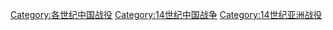 [[Category:各世纪中国战役|Category:各世纪中国战役]]
[[Category:14世纪中国战争|Category:14世纪中国战争]]
[[Category:14世纪亚洲战役|Category:14世纪亚洲战役]]